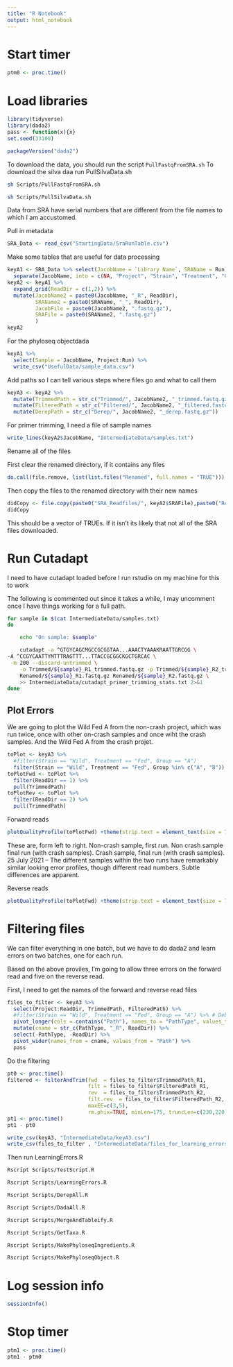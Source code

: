 ```yaml
---
title: "R Notebook"
output: html_notebook
---
```


# Start timer

```r
ptm0 <- proc.time()
```


# Load libraries

```r
library(tidyverse)
library(dada2)
pass <- function(x){x}
set.seed(33100)
```

```r
packageVersion("dada2")
```


To download the data, you should run the script `PullFastqFromSRA.sh`
To download the silva daa run PullSilvaData.sh

```bash
sh Scripts/PullFastqFromSRA.sh
```

```bash
sh Scripts/PullSilvaData.sh
```


Data from SRA have serial numbers that are different from the file names to which I am accustomed.

Pull in metadata

```r
SRA_Data <- read_csv("StartingData/SraRunTable.csv")
```

Make some tables that are useful for data processing
```r
keyA1 <- SRA_Data %>% select(JacobName = `Library Name`, SRAName = Run) %>%
  separate(JacobName, into = c(NA, "Project", "Strain", "Treatment", "Group", "Run"), sep = "_", remove = FALSE)
keyA2 <- keyA1 %>%
  expand_grid(ReadDir = c(1,2)) %>%
  mutate(JacobName2 = paste0(JacobName, "_R", ReadDir),
         SRAName2 = paste0(SRAName, "_", ReadDir),
         JacobFile = paste0(JacobName2, ".fastq.gz"),
         SRAFile = paste0(SRAName2, ".fastq.gz")
         )
keyA2
```

For the phyloseq objectdada
```r
keyA1 %>%
  select(Sample = JacobName, Project:Run) %>% 
  write_csv("UsefulData/sample_data.csv")
```


Add paths so I can tell various steps where files go and what to call them
```r
keyA3 <- keyA2 %>%
  mutate(TrimmedPath = str_c("Trimmed/", JacobName2, "_trimmed.fastq.gz")) %>%
  mutate(FilteredPath = str_c("Filtered/", JacobName2, "_filtered.fastq.gz")) %>%
  mutate(DerepPath = str_c("Derep/", JacobName2, "_derep.fastq.gz"))
```



For primer trimming, I need a file of sample names

```r
write_lines(keyA2$JacobName, "IntermediateData/samples.txt")
```

Rename all of the files

First clear the renamed directory, if it contains any files

```r
do.call(file.remove, list(list.files("Renamed", full.names = "TRUE")))
```
Then copy the files to the renamed directory with their new names
```r
didCopy <- file.copy(paste0("SRA_Readfiles/", keyA2$SRAFile),paste0("Renamed/", keyA2$JacobFile))
didCopy
```

This should be a vector of TRUEs. If it isn't its likely that not all of the SRA files downloaded.



# Run Cutadapt
I need to have cutadapt loaded before I run rstudio on my machine for this to work

The following is commented out since it takes a while, I may uncomment once I have things working for a full path.
```bash
for sample in $(cat IntermediateData/samples.txt)
do

    echo "On sample: $sample"

    cutadapt -a ^GTGYCAGCMGCCGCGGTAA...AAACTYAAAKRAATTGRCGG \
-A ^CCGYCAATTYMTTTRAGTTT...TTACCGCGGCKGCTGRCAC \
 -m 200 --discard-untrimmed \
    -o Trimmed/${sample}_R1_trimmed.fastq.gz -p Trimmed/${sample}_R2_trimmed.fastq.gz \
    Renamed/${sample}_R1.fastq.gz Renamed/${sample}_R2.fastq.gz \
    >> IntermediateData/cutadapt_primer_trimming_stats.txt 2>&1
done
```

## Plot Errors

We are going to plot the Wild Fed A from the non-crash project, which was run twice, once with other on-crash samples and once wiht the crash samples. And the Wild Fed A from the crash projet.
```r
toPlot <- keyA3 %>% 
  #filter(Strain == "Wild", Treatment == "Fed", Group == "A")
  filter(Strain == "Wild", Treatment == "Fed", Group %in% c("A", "B"))
toPlotFwd <- toPlot %>%
  filter(ReadDir == 1) %>%
  pull(TrimmedPath)
toPlotRev <- toPlot %>%
  filter(ReadDir == 2) %>%
  pull(TrimmedPath)
```

Forward reads
```r
plotQualityProfile(toPlotFwd) +theme(strip.text = element_text(size = 7))
```
These are, form left to right. Non-crash sample, first run. Non crash sample final run (with crash samples). Crash sample, final run (with crash samples).
25 July 2021 -- The different samples within the two runs have remarkably similar looking error profiles, though different read numbers. Subtle differences are apparent.

Reverse reads

```r
plotQualityProfile(toPlotFwd) +theme(strip.text = element_text(size = 7))
```

# Filtering files

We can filter everything in one batch, but we have to do dada2 and learn errors on two batches, one for each run.

Based on the above proviles, I'm going to allow three errors on the forward read and five on the reverse read.

First, I need to get the names of the forward and reverse read files

```r
files_to_filter <- keyA3 %>%
  select(Project:ReadDir, TrimmedPath, FilteredPath) %>%
  #filter(Strain == "Wild", Treatment == "Fed", Group == "A") %>% # Debugging
  pivot_longer(cols = contains("Path"), names_to = "PathType", values_to = "Path") %>%
  mutate(cname = str_c(PathType, "_R", ReadDir)) %>%
  select(-PathType, -ReadDir) %>%
  pivot_wider(names_from = cname, values_from = "Path") %>%
  pass
```

Do the filtering

```r
pt0 <- proc.time()
filtered <- filterAndTrim(fwd  = files_to_filter$TrimmedPath_R1,
                          filt = files_to_filter$FilteredPath_R1,
                          rev  = files_to_filter$TrimmedPath_R2,
                          filt.rev  = files_to_filter$FilteredPath_R2,
                          maxEE=c(3,5),
                          rm.phix=TRUE, minLen=175, truncLen=c(230,220))
pt1 <- proc.time()
pt1 - pt0
```

```r
write_csv(keyA3, "IntermediateData/keyA3.csv")
write_csv(files_to_filter , "IntermediateData/files_for_learning_errors.csv")
```

Then run LearningErrors.R

```bash
Rscript Scripts/TestScript.R
```


```bash
Rscript Scripts/LearningErrors.R
```

```bash
Rscript Scripts/DerepAll.R
```

```bash
Rscript Scripts/DadaAll.R
```

```bash
Rscript Scripts/MergeAndTableify.R
```

```bash
Rscript Scripts/GetTaxa.R
```


```bash
Rscript Scripts/MakePhyloseqIngredients.R
```

```bash
Rscript Scripts/MakePhyloseqObject.R
```

# Log session info
```r
sessionInfo()
```

# Stop timer
```r
ptm1 <- proc.time()
ptm1 - ptm0
```



